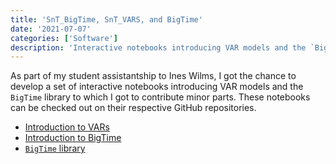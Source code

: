```yaml
---
title: 'SnT_BigTime, SnT_VARS, and BigTime'
date: '2021-07-07'
categories: ['Software']
description: 'Interactive notebooks introducing VAR models and the `BigTime` R library.'
---
```


As part of my student assistantship to Ines Wilms, I got the chance to develop a set of interactive notebooks introducing VAR models and the `BigTime` library to which I got to contribute minor parts. These notebooks can be checked out on their respective GitHub repositories. 

- [Introduction to VARs](https://github.com/enweg/SnT_VARS)
- [Introduction to BigTime](https://github.com/enweg/SnT_BigTime)
- [`BigTime` library](https://github.com/ineswilms/bigtime)